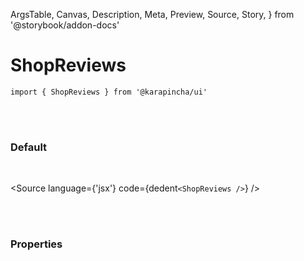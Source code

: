   ArgsTable,
  Canvas,
  Description,
  Meta,
  Preview,
  Source,
  Story,
} from '@storybook/addon-docs'


<Meta title='01. Atoms / ShopReviews' component={ShopReviews} />

# ShopReviews

`import { ShopReviews } from '@karapincha/ui'`

<br />
<br />

### Default

<br />

<Story name='Default'>
  <div className='doc-story__preview' style={{ zoom: '100%' }}>
    <div className='flex items-center gap-4'>
      <ShopReviews />
    </div>
  </div>
</Story>

<Source language={'jsx'} code={dedent`<ShopReviews />`} />

<br />
<br />

### Properties

<ArgsTable of={ShopReviews} />
